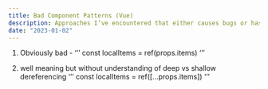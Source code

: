 ```yaml
---
title: Bad Component Patterns (Vue)
description: Approaches I’ve encountered that either causes bugs or has been difficult to maintain
date: "2023-01-02"
---
```


1) Obviously bad - 
‘’’
const localItems = ref(props.items)
‘’’

2) well meaning but without understanding of deep vs shallow dereferencing
‘’’
const localItems = ref([…props.items])
‘’’